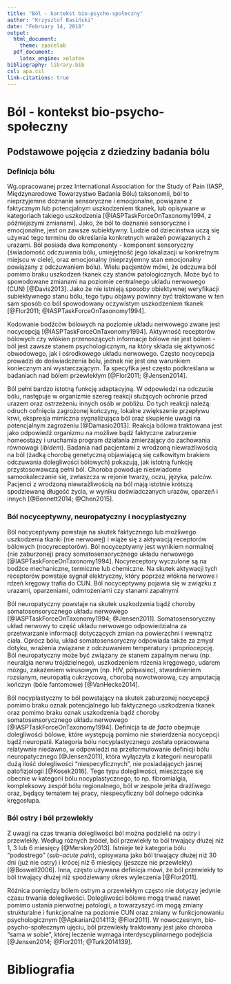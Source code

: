 ```yaml
---
title: "Ból - kontekst bio-psycho-społeczny"
author: "Krzysztof Basiński"
date: "February 14, 2018"
output:
  html_document:
    theme: spacelab
  pdf_document:
    latex_engine: xelatex
bibliography: library.bib
csl: apa.csl
link-citations: true
---
```


# Ból - kontekst bio-psycho-społeczny

## Podstawowe pojęcia z dziedziny badania bólu

### Definicja bólu
Wg.opracowanej przez International Association for the Study of Pain (IASP, Międzynarodowe Towarzystwo Badania Bólu) taksonomii, ból to nieprzyjemne doznanie sensoryczne i emocjonalne, powiązane z faktycznym lub potencjalnym uszkodzeniem tkanek, lub opisywane w kategoriach takiego uszkodzenia [@IASPTaskForceOnTaxonomy1994, z późniejszymi zmianami]. Jako, że ból to doznanie sensoryczne i emocjonalne, jest on zawsze subiektywny. Ludzie od dzieciństwa uczą się używać tego terminu do określania konkretnych wrażeń powiązanych z urazami. Ból posiada dwa komponenty - komponent sensoryczny (świadomość odczuwania bólu, umiejętność jego lokalizacji w konkretnym miejscu w ciele), oraz emocjonalny (nieprzyjemny stan emocjonalny powiązany z odczuwaniem bólu). Wielu pacjentów mówi, że odczuwa ból pomimo braku uszkodzeń tkanek czy stanów patologicznych. Może być to spowodowane zmianami na poziomie centralnego układu nerwowego (CUN) [@Davis2013]. Jako że nie istnieją sposoby obiektywnej weryfikacji subiektywnego stanu bólu, tego typu objawy powinny być traktowane w ten sam sposób co ból spowodowany oczywistym uszkodzeniem tkanek [@Flor2011; @IASPTaskForceOnTaxonomy1994].

Kodowanie bodźców bólowych na poziomie układu nerwowego zwane jest nocycepcją [@IASPTaskForceOnTaxonomy1994]. Aktywność receptorów bólowych czy włókien przenoszących informacje bólowe nie jest bólem - ból jest zawsze stanem psychologicznym, na który składa się aktywność obwodowego, jak i ośrodkowego układu nerwowego. Często nocycepcja prowadzi do doświadczenia bólu, jednak nie jest ona warunkiem koniecznym ani wystarczającym. Ta specyfika jest często podkreślana w badaniach nad bólem przewlekłym [@Flor2011; @Jensen2014].

Ból pełni bardzo istotną funkcję adaptacyjną. W odpowiedzi na odczucie bólu, następuje w organizmie szereg reakcji służących ochronie przed urazem oraz ostrzeżeniu innych osób w pobliżu. Do tych reakcji należą: odruch cofnięcia zagrożonej kończyny, lokalne zwiększenie przepływu krwi, ekspresja mimiczna sygnalizująca ból oraz skupienie uwagi na potencjalnym zagrożeniu [@Damasio2013]. Reakcja bólowa traktowana jest jako odpowiedź organizmu na możliwe bądź faktyczne zaburzenie homeostazy i uruchamia program działania zmierzający do zachowania równowagi (*ibidem*). Badania nad pacjentami z wrodzoną niewrażliwością na ból (żadką chorobą genetyczną objawiającą się całkowitym brakiem odczuwania dolegliwości bólowych) pokazują, jak istotną funkcję przystosowawczą pełni ból. Choroba powoduje nieświadome samookaleczanie się, zwłaszcza w rejonie twarzy, oczu, języka, palców. Pacjenci z wrodzoną niewrażliwością na ból mają istotnie krótszą spodziewaną długość życia, w wyniku doświadczanych urazów, oparzeń i innych [@Bennett2014; @Chen2015].

### Ból nocyceptywny, neuropatyczny i nocyplastyczny

Ból nocyceptywny powstaje na skutek faktycznego lub możliwego uszkodzenia tkanki (nie nerwowej) i wiąże się z aktywacją receptorów bólowych (nocyreceptorów). Ból nocyceptywny jest wynikiem normalnej (nie zaburzonej) pracy somatosensorycznego układu nerwowego [@IASPTaskForceOnTaxonomy1994]. Nocyreceptory wyczulone są na bodźce mechaniczne, termiczne lub chemiczne. Na skutek aktywacji tych receptorów powstaje sygnał elektryczny, który poprzez włókna nerwowe i rdzeń kręgowy trafia do CUN. Ból nocyceptywny pojawia się w związku z urazami, oparzeniami, odmrożeniami czy stanami zapalnymi

Ból neuropatyczny powstaje na skutek uszkodzenia bądź choroby somatosensorycznego układu nerwowego [@IASPTaskForceOnTaxonomy1994; @Jensen2011]. Somatosensoryczny układ nerwowy to część układu nerwowego odpowiedzialna za przetwarzanie informacji dotyczących zmian na powierzchni i wewnątrz ciała. Oprócz bólu, układ somatosensoryczny odpowiada także za zmysł dotyku, wrażenia związane z odczuwaniem temperatury i propriocepcję. Ból neuropatyczny może być związany ze stanem zapalnym nerwu (np. neuralgia nerwu trójdzielnego), uszkodzeniem rdzenia kręgowego, udarem mózgu, zakażeniem wirusowym (np. HIV, półpasiec), stwardnieniem rozsianym, neuropatią cukrzycową, chorobą nowotworową, czy amputacją kończyn (bóle fantomowe) [@VanHecke2014].

Ból nocyplastyczny to ból powstający na skutek zaburzonej nocycepcji pomimo braku oznak potencjalnego lub faktycznego uszkodzenia tkanek oraz pomimo braku oznak uszkodzenia bądź choroby somatosensorycznego układu nerwowego [@IASPTaskForceOnTaxonomy1994]. Definicja ta *de facto* obejmuje dolegliwości bólowe, które występują pomimo nie stwierdzenia nocycepcji bądź neuropatii. Kategoria bólu nocyplastycznego została opracowana relatywnie niedawno, w odpowiedzi na przeformułowanie definicji bólu neuropatycznego [@Jensen2011], która wyłączyła z kategorii neuropatii dużą ilość dolegliwości "niespecyficznych", nie posiadających jasnej patofizjologii [@Kosek2016]. Tego typu dolegliwości, mieszczące się obecnie w kategorii bólu nocyplastycznego, to np. fibromialgia, kompleksowy zespół bólu regionalnego, ból w zespole jelita drażliwego oraz, będący tematem tej pracy, niespecyficzny ból dolnego odcinka kręgosłupa.

### Ból ostry i ból przewlekły

Z uwagi na czas trwania dolegliwości ból można podzielić na ostry i przewlekły. Według różnych źródeł, ból przewlekły to ból trwający dłużej niż 1, 3 lub 6 miesięcy [@Merskey2013]. Istnieje też kategoria bólu "podostrego" (*sub-acute pain*), opisywana jako ból trwający dłużej niż 30 dni (już nie ostry) i krócej niż 6 miesięcy (jeszcze nie przewlekły) [@Boswell2006]. Inna, często używana definicja mówi, że ból przewlekły to ból trwający dłużej niż spodziewany okres wyleczenia [@Flor2011].

Różnica pomiędzy bólem ostrym a przewlekłym często nie dotyczy jedynie czasu trwania dolegliwości. Dolegliwości bólowe mogą trwać nawet pomimo ustania pierwotnej patologii, a towarzyszyć im mogą zmiany strukturalne i funkcjonalne na poziomie CUN oraz zmiany w funkcjonowaniu psychologicznym [@Apkarian2014113; @Flor2011]. W nowoczesnym, bio-psycho-społecznym ujęciu, ból przewlekły traktowany jest jako choroba "sama w sobie", której leczenie wymaga interdyscyplinarnego podejścia [@Jensen2014; @Flor2011; @Turk2014139].



# Bibliografia
